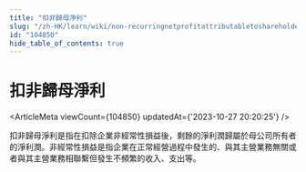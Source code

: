 ```yaml
---
title: "扣非歸母淨利"
slug: "/zh-HK/learn/wiki/non-recurringnetprofitattributabletoshareholders-104850"
id: "104850"
hide_table_of_contents: true
---
```



<Breadcrumbs current="扣非歸母淨利" />

# 扣非歸母淨利

<ArticleMeta viewCount={104850} updatedAt={'2023-10-27 20:20:25'} />
<div className='border-solid border-b border-t-0 my-4 border-[var(--ifm-color-gray-300)]' />

扣非歸母淨利是指在扣除企業非經常性損益後，剩餘的淨利潤歸屬於母公司所有者的淨利潤。非經常性損益是指企業在正常經營過程中發生的、與其主營業務無關或者與其主營業務相聯繫但發生不頻繁的收入、支出等。
